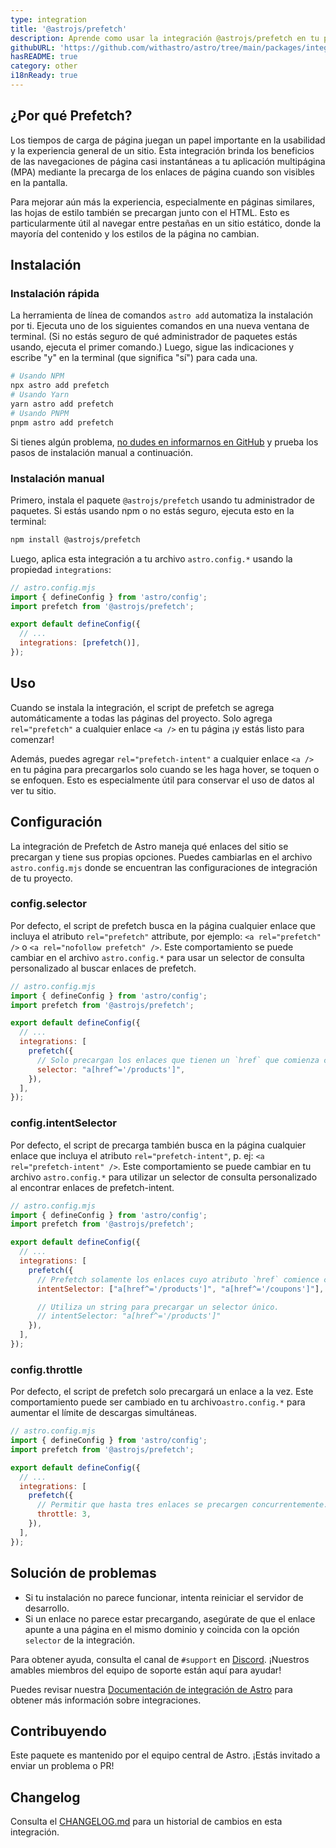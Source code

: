 ```yaml
---
type: integration
title: '@astrojs/prefetch'
description: Aprende como usar la integración @astrojs/prefetch en tu proyecto de Astro.
githubURL: 'https://github.com/withastro/astro/tree/main/packages/integrations/prefetch/'
hasREADME: true
category: other
i18nReady: true
---
```



## ¿Por qué Prefetch?

Los tiempos de carga de página juegan un papel importante en la usabilidad y la experiencia general de un sitio. Esta integración brinda los beneficios de las navegaciones de página casi instantáneas a tu aplicación multipágina (MPA) mediante la precarga de los enlaces de página cuando son visibles en la pantalla.

Para mejorar aún más la experiencia, especialmente en páginas similares, las hojas de estilo también se precargan junto con el HTML. Esto es particularmente útil al navegar entre pestañas en un sitio estático, donde la mayoría del contenido y los estilos de la página no cambian.

## Instalación

### Instalación rápida

La herramienta de línea de comandos `astro add` automatiza la instalación por ti. Ejecuta uno de los siguientes comandos en una nueva ventana de terminal. (Si no estás seguro de qué administrador de paquetes estás usando, ejecuta el primer comando.) Luego, sigue las indicaciones y escribe "y" en la terminal (que significa "sí") para cada una.

```sh
# Usando NPM
npx astro add prefetch
# Usando Yarn
yarn astro add prefetch
# Usando PNPM
pnpm astro add prefetch
```

Si tienes algún problema, [no dudes en informarnos en GitHub](https://github.com/withastro/astro/issues) y prueba los pasos de instalación manual a continuación.

### Instalación manual

Primero, instala el paquete `@astrojs/prefetch` usando tu administrador de paquetes. Si estás usando npm o no estás seguro, ejecuta esto en la terminal:

```sh
npm install @astrojs/prefetch
```

Luego, aplica esta integración a tu archivo `astro.config.*` usando la propiedad `integrations`:

```js ins={3} "prefetch()"
// astro.config.mjs
import { defineConfig } from 'astro/config';
import prefetch from '@astrojs/prefetch';

export default defineConfig({
  // ...
  integrations: [prefetch()],
});
```

## Uso

Cuando se instala la integración, el script de prefetch se agrega automáticamente a todas las páginas del proyecto. Solo agrega `rel="prefetch"` a cualquier enlace `<a />` en tu página ¡y estás listo para comenzar!

Además, puedes agregar `rel="prefetch-intent"` a cualquier enlace `<a />` en tu página para precargarlos solo cuando se les haga hover, se toquen o se enfoquen. Esto es especialmente útil para conservar el uso de datos al ver tu sitio.

## Configuración

La integración de Prefetch de Astro maneja qué enlaces del sitio se precargan y tiene sus propias opciones. Puedes cambiarlas en el archivo `astro.config.mjs` donde se encuentran las configuraciones de integración de tu proyecto.

### config.selector

Por defecto, el script de prefetch busca en la página cualquier enlace que incluya el atributo `rel="prefetch"` attribute, por ejemplo: `<a rel="prefetch" />` o `<a rel="nofollow prefetch" />`.  Este comportamiento se puede cambiar en el archivo `astro.config.*` para usar un selector de consulta personalizado al buscar enlaces de prefetch.

```js
// astro.config.mjs
import { defineConfig } from 'astro/config';
import prefetch from '@astrojs/prefetch';

export default defineConfig({
  // ...
  integrations: [
    prefetch({
      // Solo precargan los enlaces que tienen un `href` que comienza con `/productos`.
      selector: "a[href^='/products']",
    }),
  ],
});
```

### config.intentSelector

Por defecto, el script de precarga también busca en la página cualquier enlace que incluya el atributo `rel="prefetch-intent"`, p. ej: `<a rel="prefetch-intent" />`. Este comportamiento se puede cambiar en tu archivo `astro.config.*` para utilizar un selector de consulta personalizado al encontrar enlaces de prefetch-intent.

```js
// astro.config.mjs
import { defineConfig } from 'astro/config';
import prefetch from '@astrojs/prefetch';

export default defineConfig({
  // ...
  integrations: [
    prefetch({
      // Prefetch solamente los enlaces cuyo atributo `href` comience con `/products` o `/coupons`.
      intentSelector: ["a[href^='/products']", "a[href^='/coupons']"],

      // Utiliza un string para precargar un selector único.
      // intentSelector: "a[href^='/products']"
    }),
  ],
});
```

### config.throttle

Por defecto, el script de prefetch solo precargará un enlace a la vez. Este comportamiento puede ser cambiado en tu archivo`astro.config.*` para aumentar el límite de descargas simultáneas.

```js
// astro.config.mjs
import { defineConfig } from 'astro/config';
import prefetch from '@astrojs/prefetch';

export default defineConfig({
  // ...
  integrations: [
    prefetch({
      // Permitir que hasta tres enlaces se precargen concurrentemente.
      throttle: 3,
    }),
  ],
});
```

## Solución de problemas

*   Si tu instalación no parece funcionar, intenta reiniciar el servidor de desarrollo.
*   Si un enlace no parece estar precargando, asegúrate de que el enlace apunte a una página en el mismo dominio y coincida con la opción `selector` de la integración.

Para obtener ayuda, consulta el canal de `#support` en [Discord](https://astro.build/chat). ¡Nuestros amables miembros del equipo de soporte están aquí para ayudar!

Puedes revisar nuestra [Documentación de integración de Astro][astro-integration] para obtener más información sobre integraciones.

## Contribuyendo

Este paquete es mantenido por el equipo central de Astro. ¡Estás invitado a enviar un problema o PR!

## Changelog

Consulta el [CHANGELOG.md](https://github.com/withastro/astro/tree/main/packages/integrations/prefetch/CHANGELOG.md) para un historial de cambios en esta integración.

[astro-integration]: /es/guides/integrations-guide/